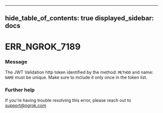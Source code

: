 

---
hide_table_of_contents: true
displayed_sidebar: docs
---


# ERR_NGROK_7189

### Message
The JWT Validation http token identified by the method: `METHOD` and name: `NAME` must be unique. Make sure to include it only once in the token list.

<ErrorDetails error="err_ngrok_7189" />



### Further help
If you're having trouble resolving this error, please reach out to [support@ngrok.com](mailto:support@ngrok.com?subject=Help%20with%20ERR_NGROK_7189)

